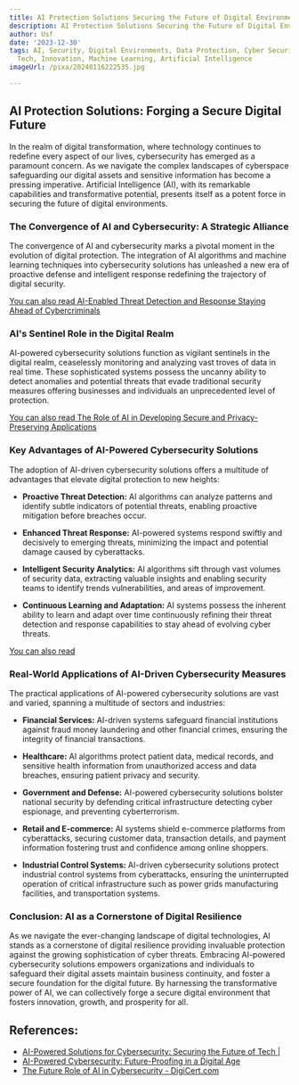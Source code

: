 ```yaml
---
title: AI Protection Solutions Securing the Future of Digital Environments
description: AI Protection Solutions Securing the Future of Digital Environments
author: Usf
date: '2023-12-30'
tags: AI, Security, Digital Environments, Data Protection, Cyber Security, Future
  Tech, Innovation, Machine Learning, Artificial Intelligence
imageUrl: /pixa/20240116222535.jpg

---
```

##  AI Protection Solutions: Forging  a Secure Digital Future

In the realm of digital  transformation, where technology continues to  redefine every aspect of our lives, cybersecurity has emerged as a paramount concern. As we navigate the complex landscapes of cyberspace safeguarding our digital assets and sensitive  information has  become a pressing  imperative. Artificial Intelligence (AI), with its remarkable capabilities and transformative potential, presents itself as a potent force in securing the future of digital environments.

### The Convergence of AI and Cybersecurity: A Strategic Alliance

The  convergence of AI and  cybersecurity  marks a pivotal moment in the evolution of digital protection. The integration of AI algorithms and machine learning techniques into cybersecurity solutions has  unleashed a new era  of proactive defense and intelligent response  redefining the trajectory  of digital security.

[You can also  read AI-Enabled Threat Detection and Response Staying Ahead of Cybercriminals](AI-Enabled%20Threat%20Detection%20and%20Response%20Staying%20Ahead%20of%20Cybercriminals)


### AI's Sentinel Role in the Digital Realm

AI-powered cybersecurity solutions function as vigilant sentinels in the  digital realm,  ceaselessly monitoring and  analyzing vast troves of data in  real time. These sophisticated systems  possess the uncanny ability to detect anomalies and potential threats that evade traditional security measures offering businesses and individuals an  unprecedented level of  protection.

[You can also read The Role of AI in Developing Secure and Privacy-Preserving Applications](The%20Role%20of%20AI%20in%20Developing%20Secure%20and%20Privacy-Preserving%20Applications)


###  Key  Advantages of AI-Powered Cybersecurity Solutions

The adoption of AI-driven cybersecurity solutions offers a multitude of advantages that  elevate digital protection to new heights:

* **Proactive Threat Detection:**  AI algorithms can analyze patterns and  identify  subtle indicators  of potential threats, enabling proactive  mitigation before breaches  occur.

* **Enhanced Threat Response:** AI-powered systems respond swiftly and  decisively to emerging threats, minimizing the impact and potential damage caused by cyberattacks.

* **Intelligent  Security Analytics:** AI algorithms sift through vast volumes of security data, extracting valuable insights and enabling security teams to identify trends vulnerabilities, and areas  of improvement.

* **Continuous Learning and Adaptation:** AI systems  possess the inherent ability to learn and adapt over time continuously refining their threat detection and response capabilities  to stay ahead of evolving cyber threats.

[You can  also read ]()


### Real-World Applications of AI-Driven Cybersecurity  Measures

The practical applications of AI-powered cybersecurity solutions  are vast and varied, spanning a multitude of sectors and industries:

* **Financial Services:** AI-driven systems safeguard financial  institutions against fraud money laundering  and other financial crimes, ensuring the integrity  of financial transactions.

* **Healthcare:** AI algorithms protect  patient data, medical records, and sensitive health information from unauthorized access and data breaches, ensuring patient privacy  and security.

* **Government and Defense:**  AI-powered cybersecurity solutions bolster national security by defending critical infrastructure detecting cyber espionage, and preventing  cyberterrorism.

* **Retail and E-commerce:** AI  systems shield e-commerce platforms from cyberattacks, securing customer data, transaction details, and payment information fostering trust and confidence  among online shoppers.

* **Industrial Control Systems:** AI-driven cybersecurity solutions  protect  industrial control systems from cyberattacks, ensuring the uninterrupted operation of critical infrastructure such as  power grids manufacturing facilities, and transportation systems.

### Conclusion: AI as a Cornerstone of Digital Resilience

As we  navigate the ever-changing landscape of digital technologies, AI stands as a cornerstone of digital resilience providing invaluable protection against the growing sophistication of cyber threats. Embracing AI-powered cybersecurity solutions empowers  organizations and individuals to safeguard their digital assets maintain business continuity, and  foster a secure foundation for the digital future. By harnessing the transformative power  of AI, we can collectively forge a secure digital environment that fosters innovation, growth, and prosperity for all.

## References:
- [AI-Powered Solutions for Cybersecurity: Securing the Future of Tech |](https://www.monroeconsulting.com/blog/2023/09/ai-powered-solutions-for-cybersecurity-securing-the-future-of-tech)
- [AI-Powered Cybersecurity: Future-Proofing in a Digital Age](https://www.neweratech.com/us/blog/ai-powered-cybersecurity-future-proofing-digital-age/)
- [The Future Role of AI in Cybersecurity - DigiCert.com](https://www.digicert.com/blog/the-future-role-of-ai-in-cybersecurity)
